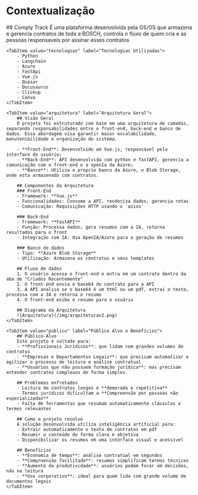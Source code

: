 

# Contextualização

<Tabs>
    <TabItem value="introducao" label="Introdução">
        ## Comply Track
        É uma plataforma desenvolvida pela GS/OS que armazena e gerencia contratos de toda a BOSCH, controla o fluxo de quem cria e as pessoas responsaveis por assinar esses contratos
    </TabItem>

    <TabItem value="tecnologias" label="Tecnologias Utilizadas">
        - Python
        - Langchain
        - Azure
        - FastApi
        - Vue.js
        - Quasar
        - Docusaurus
        - Clickup
        - Canva
    </TabItem>

    <TabItem value="arquitetura" label="Arquitetura Geral">
        ## Visão Geral
        O projeto foi estruturado com base em uma arquitetura de camadas, separando responsabilidades entre o front-end, back-end e banco de dados. Essa abordagem visa garantir maior escalabilidade, manutenibilidade e organização do sistema.

        - **Front-End**: Desenvolvido em Vue.js, responsável pela interface do usuário;
        - **Back-End**: API desenvolvida com python e fastAPI, gerencia a comunicação com o front-end e a openIa da Azure;
        - **Banco**: Utiliza o proprio banco da Azure, o Blob Storage, onde esta armazenado com contratos.

        ## Componentes da Arquitetura
        ### Front-End
        - Framework: **Vue.js**
        - Funcionalidades: Consome a API, renderiza dados, gerencia rotas
        - Comunicação: Requisições HTTP usando o `axios`

        ### Back-End
        - Framework: **FastAPI**
        - Função: Processa dados, gera resumos com a IA, retorna resultados para o front
        - Integração com IA: Usa OpenIA/Azure para a geração de resumos

        ### Banco de dados
        - Tipo: **Azure Blob Storage**
        - Utilização: Armazena os contratos e seus templates

        ## Fluxo de dados
        1. O usuário acessa o front-end e entra em um contrato dentro da aba de "Criados Recentemente"
        2. O front-end envia o base64 do contrato para a API
        3. A API analisa se o base64 é um html ou um pdf, extrai o texto, processa com a IA e retorna o resumo
        4. O front-end exibe o resumo para o usuário

        ## Diagrama da Arquitetura
        ![Arquitetura](/img/arquiteturav2.png)
    </TabItem>

    <TabItem value="publico" label="Público Alvo e Benefícios">
        ## Público-Alvo
        Este projeto é voltado para:
        - **Profissionais Jurídicos**: que lidam com grandes volumes de contratos
        - **Empresas e Departamentos Legais**: que precisam automatizar e agilizar o processo de leitura e análise contratual
        - **Usuários que não possuem formação jurídica**: mas precisam entender contratos complexos de forma simples.

        ## Problemas enfretados
        - Leitura de contratos longos é **demorada e repetitiva**
        - Termos jurídicos dificultam a **Compreensão por pessoas não especializadas**
        - Falta de ferramentas que resumam automaticamente cláusulas e termos relevantes
        
        ## Como o projeto resolve
        A solução desenvolvida utiliza inteligência artificial para:
        - Extrair automaticamente o texto de contratos em pdf
        - Resumir o conteúdo de forma clara e objetiva
        - Disponibilizar os resumos em uma interface visual e acessível

        ## Benefícios
        - **Economia de tempo**: análise contratual em segundos
        - **Compreensão facilitada**: resumos simplificam termos técnicos
        - **Aumento da produtividade**: usuários podem focar em decisões, não na leitura
        - **Uso corporativo**: ideal para quem lida com grande volume de documentos legais
    </TabItem>
</Tabs>

